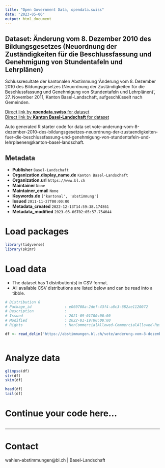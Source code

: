 ```yaml
---
title: "Open Government Data, opendata.swiss"
date: "2023-05-06"
output: html_document
---
```


## Dataset: Änderung vom 8. Dezember 2010 des Bildungsgesetzes (Neuordnung der Zuständigkeiten für die Beschlussfassung und Genehmigung von Stundentafeln und Lehrplänen)

Schlussresultate der kantonalen Abstimmung 'Änderung vom 8. Dezember 2010 des Bildungsgesetzes (Neuordnung der Zuständigkeiten für die Beschlussfassung und Genehmigung von Stundentafeln und Lehrplänen)', 27. November 2011, Kanton Basel-Landschaft, aufgeschlüsselt nach Gemeinden.

[Direct link by **opendata.swiss** for dataset](https://opendata.swiss/de/dataset/anderung-vom-8-dezember-2010-des-bildungsgesetzes-neuordnung-der-zustandigkeiten-fur-die-beschl)<br>
[Direct link by **Kanton Basel-Landschaft** for dataset](https://abstimmungen.bl.ch/vote/anderung-vom-8-dezember-2010-des-bildungsgesetzes-neuordnung-der-zustaendigkeiten-fuer-die-beschlussfassung-und-genehmigung-von-stundentafeln-und-lehrplaenen/data)

Auto generated R starter code for data set vote-anderung-vom-8-dezember-2010-des-bildungsgesetzes-neuordnung-der-zustaendigkeiten-fuer-die-beschlussfassung-und-genehmigung-von-stundentafeln-und-lehrplaenen@kanton-basel-landschaft.

## Metadata

- **Publisher** `Basel-Landschaft`
- **Organization.display_name.de** `Kanton Basel-Landschaft`
- **Organization.url** `https://www.bl.ch`
- **Maintainer** `None`
- **Maintainer_email** `None`
- **Keywords.de** `['kantonal', 'abstimmung']`
- **Issued** `2011-11-27T00:00:00`
- **Metadata_created** `2022-12-13T14:59:38.174861`
- **Metadata_modified** `2023-05-06T02:05:57.754044`


# Load packages

```r

library(tidyverse)
library(skimr)

```

# Load data

-   The dataset has 1 distribution(s) in CSV format.
-   All available CSV distributions are listed below and can be read into a tibble.

```r

# Distribution 0
# Package_id               : e060708a-2def-43f4-a8c3-682ae1120072
# Description              : 
# Issued                   : 2021-09-01T00:00:00
# Modified                 : 2022-01-19T00:00:00
# Rights                   : NonCommercialAllowed-CommercialAllowed-ReferenceRequired

df <- read_delim('https://abstimmungen.bl.ch/vote/anderung-vom-8-dezember-2010-des-bildungsgesetzes-neuordnung-der-zustaendigkeiten-fuer-die-beschlussfassung-und-genehmigung-von-stundentafeln-und-lehrplaenen/data-csv')



```

# Analyze data

```r

glimpse(df)
str(df)
skim(df)

head(df)
tail(df)

```

# Continue your code here...

```r

```

------------------------------------------------------------------------

# Contact

wahlen-abstimmungen@bl.ch | Basel-Landschaft
